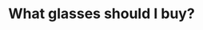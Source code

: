 ---
title: 'What glasses should I buy?'
description: 'finding the glasses that make me look best using statistically significant ratings from strangers'
pubDate: '2024 Mar 5'
lastUpdateDate: ''
heroImage: '/src/assets/placeholder.jpg'
draft: true
---